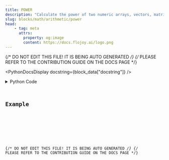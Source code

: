 ```yaml
---
title: POWER
description: "Calculate the power of two numeric arrays, vectors, matrices, or constants element-wise."
slug: blocks/math/arithmetic/power
head:
    - tag: meta
      attrs:
        property: og:image
        content: https://docs.flojoy.ai/logo.png
---
```


{/* DO NOT EDIT THIS FILE! IT IS BEING AUTO GENERATED */}
{/* PLEASE REFER TO THE CONTRIBUTION GUIDE ON THE DOCS PAGE */}


<PythonDocsDisplay docstring={block_data["docstring"]} />
<details>
<summary>Python Code</summary>



<Code code={pythonCode} lang="py" wrap theme="dracula" />

[Find this Flojoy Block on GitHub](https://github.com/flojoy-ai/blocks/blob/main/blocks/MATH/ARITHMETIC/POWER/POWER.py)

</details>

## Example


<GetHelpWidget />


<AppDisplay app={app} blockName="POWER" client:visible />


<Example />

{/* DO NOT EDIT THIS FILE! IT IS BEING AUTO GENERATED */}
{/* PLEASE REFER TO THE CONTRIBUTION GUIDE ON THE DOCS PAGE */}
